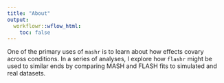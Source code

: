 ```yaml
---
title: "About"
output:
  workflowr::wflow_html:
    toc: false
---
```


One of the primary uses of `mashr` is to learn about how effects covary across conditions. In a series of analyses, I explore how `flashr` might be used to similar ends by comparing MASH and FLASH fits to simulated and real datasets.

